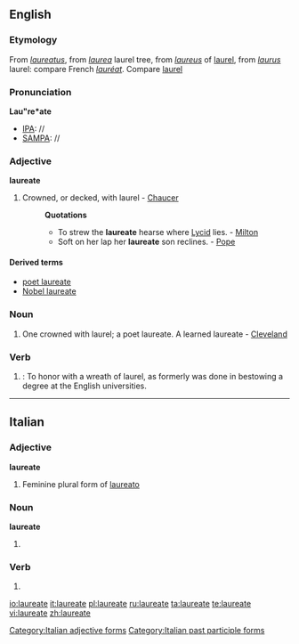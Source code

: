 {{wikipedia}}
==English==

===Etymology===
From {{L.}} ''[[laureatus]]'', from ''[[laurea]]'' laurel tree, from ''[[laureus]]'' of [[laurel]], from ''[[laurus]]'' laurel: compare French ''[[lauréat]]''. Compare [[laurel]]

===Pronunciation===
'''Lau"re*ate'''
* [[IPA]]: //
* [[SAMPA]]: //

===Adjective===
'''laureate'''

# Crowned, or decked, with laurel - [[Chaucer]]
#: '''Quotations'''
#:* To strew the '''laureate''' hearse where [[Lycid]] lies. - [[Milton]]
#:* Soft on her lap her '''laureate''' son reclines. - [[Pope]]

====Derived terms====
* [[poet laureate]]
* [[Nobel laureate]]

===Noun===
{{en-noun}}

# One crowned with laurel; a poet laureate. A learned laureate - [[Cleveland]]

===Verb===
{{en-verb|laureat|ing}}

# {{intransitive}}: To honor with a wreath of laurel, as formerly was done in bestowing a degree at the English universities.

----

==Italian==

===Adjective===
'''laureate''' {{f}}

# Feminine plural form of [[laureato]]

===Noun===
'''laureate''' {{f}}

# {{plural of|[[laureata]]|lang=Italian}}

===Verb===
{{infl|it|verb}}

# {{form of|[[feminine|Feminine]] plural|[[laureato]]}}

[[Category:Italian adjective forms]]
[[Category:Italian past participle forms]]

[[io:laureate]]
[[it:laureate]]
[[pl:laureate]]
[[ru:laureate]]
[[ta:laureate]]
[[te:laureate]]
[[vi:laureate]]
[[zh:laureate]]